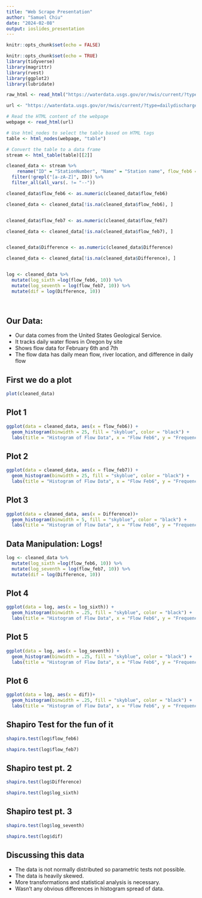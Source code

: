 ```yaml
---
title: "Web Scrape Presentation"
author: "Samuel Chiu"
date: "2024-02-08"
output: ioslides_presentation
---
```


```r
knitr::opts_chunk$set(echo = FALSE)
```


```r
knitr::opts_chunk$set(echo = TRUE)
library(tidyverse)
library(magrittr)
library(rvest)
library(ggplot2)
library(lubridate)
```


```r
raw_html <- read_html("https://waterdata.usgs.gov/or/nwis/current/?type=dailydischarge&group_key=county_cd")

```


```r


url <- "https://waterdata.usgs.gov/or/nwis/current/?type=dailydischarge&group_key=county_cd"

# Read the HTML content of the webpage
webpage <- read_html(url)

# Use html_nodes to select the table based on HTML tags
table <- html_nodes(webpage, "table")

# Convert the table to a data frame
stream <- html_table(table)[[2]]
```

```r
cleaned_data <- stream %>% 
    rename("ID" = "StationNumber", "Name" = "Station name", flow_feb6 = "Dailymeanstream- flow (ft3/s)2/6", flow_feb7 = "Dailymeanstream- flow (ft3/s)2/7", "Difference" = "Change(ft3/s)") %>% 
  filter(!grepl("[a-zA-Z]", ID)) %>% 
  filter_all(all_vars(. != "--"))

cleaned_data$flow_feb6 <- as.numeric(cleaned_data$flow_feb6)

cleaned_data <- cleaned_data[!is.na(cleaned_data$flow_feb6), ]


cleaned_data$flow_feb7 <- as.numeric(cleaned_data$flow_feb7)

cleaned_data <- cleaned_data[!is.na(cleaned_data$flow_feb7), ]


cleaned_data$Difference <- as.numeric(cleaned_data$Difference)

cleaned_data <- cleaned_data[!is.na(cleaned_data$Difference), ]


log <- cleaned_data %>%
  mutate(log_sixth =log(flow_feb6, 10)) %>%
  mutate(log_seventh = log(flow_feb7, 10)) %>%
  mutate(dif = log(Difference, 10))

  
```
## Our Data:

- Our data comes from the United States Geological Service.
- It tracks daily water flows in Oregon by site
- Shows flow data for February 6th and 7th
- The flow data has daily mean flow, river location, and difference in daily flow 

## First we do a plot

```r
plot(cleaned_data)


```



## Plot 1
```r
ggplot(data = cleaned_data, aes(x = flow_feb6)) +
  geom_histogram(binwidth = 25, fill = "skyblue", color = "black") +
  labs(title = "Histogram of Flow Data", x = "Flow Feb6", y = "Frequency") 

```

## Plot 2
```r
ggplot(data = cleaned_data, aes(x = flow_feb7)) +
  geom_histogram(binwidth = 25, fill = "skyblue", color = "black") +
  labs(title = "Histogram of Flow Data", x = "Flow Feb6", y = "Frequency")
```

## Plot 3
```r
ggplot(data = cleaned_data, aes(x = Difference))+
  geom_histogram(binwidth = 5, fill = "skyblue", color = "black") +
  labs(title = "Histogram of Flow Data", x = "Flow Feb6", y = "Frequency")

```

## Data Manipulation: Logs!

```r

log <- cleaned_data %>%
  mutate(log_sixth =log(flow_feb6, 10)) %>%
  mutate(log_seventh = log(flow_feb7, 10)) %>%
  mutate(dif = log(Difference, 10))


```

## Plot 4

```r


ggplot(data = log, aes(x = log_sixth)) +
  geom_histogram(binwidth = .25, fill = "skyblue", color = "black") +
  labs(title = "Histogram of Flow Data", x = "Flow Feb6", y = "Frequency")

```

## Plot 5

```r

ggplot(data = log, aes(x = log_seventh)) +
  geom_histogram(binwidth = .25, fill = "skyblue", color = "black") +
  labs(title = "Histogram of Flow Data", x = "Flow Feb6", y = "Frequency")
```

## Plot 6

```r


ggplot(data = log, aes(x = dif))+
  geom_histogram(binwidth = .25, fill = "skyblue", color = "black") +
  labs(title = "Histogram of Flow Data", x = "Flow Feb6", y = "Frequency")

```

## Shapiro Test for the fun of it

```r

shapiro.test(log$flow_feb6)

shapiro.test(log$flow_feb7)

```

## Shapiro test pt. 2
```r
shapiro.test(log$Difference)

shapiro.test(log$log_sixth)
```

## Shapiro test pt. 3
``` r
shapiro.test(log$log_seventh)

shapiro.test(log$dif)
```

## Discussing this data

- The data is not normally distributed so parametric tests not possible. 
- The data is heavily skewed.
- More transformations and statistical analysis is necessary.
- Wasn't any obvious differences in histogram spread of data. 





